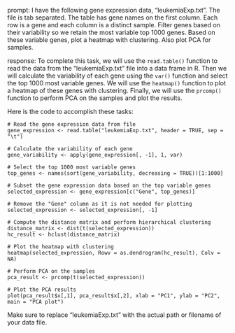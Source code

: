 prompt:
I have the following gene expression data, "leukemiaExp.txt". The file is tab separated. The table has gene names on the first column. Each row is a gene and each column is a distinct sample. Filter genes based on their variability so we retain the most variable top 1000 genes. Based on these variable genes, plot a heatmap with clustering. Also plot PCA for samples.

response:
To complete this task, we will use the `read.table()` function to read the data from the "leukemiaExp.txt" file into a data frame in R. Then we will calculate the variability of each gene using the `var()` function and select the top 1000 most variable genes. We will use the `heatmap()` function to plot a heatmap of these genes with clustering. Finally, we will use the `prcomp()` function to perform PCA on the samples and plot the results. 

Here is the code to accomplish these tasks:

```
# Read the gene expression data from file
gene_expression <- read.table("leukemiaExp.txt", header = TRUE, sep = "\t")

# Calculate the variability of each gene
gene_variability <- apply(gene_expression[, -1], 1, var)

# Select the top 1000 most variable genes
top_genes <- names(sort(gene_variability, decreasing = TRUE))[1:1000]

# Subset the gene expression data based on the top variable genes
selected_expression <- gene_expression[c("Gene", top_genes)]

# Remove the "Gene" column as it is not needed for plotting
selected_expression <- selected_expression[, -1]

# Compute the distance matrix and perform hierarchical clustering
distance_matrix <- dist(t(selected_expression))
hc_result <- hclust(distance_matrix)

# Plot the heatmap with clustering
heatmap(selected_expression, Rowv = as.dendrogram(hc_result), Colv = NA)

# Perform PCA on the samples
pca_result <- prcomp(t(selected_expression))

# Plot the PCA results
plot(pca_result$x[,1], pca_result$x[,2], xlab = "PC1", ylab = "PC2", main = "PCA plot")
```

Make sure to replace "leukemiaExp.txt" with the actual path or filename of your data file.
